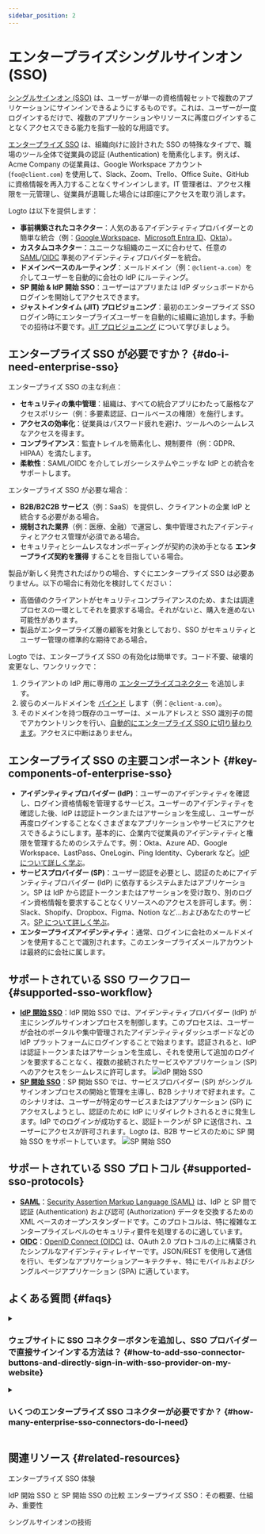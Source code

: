 ```yaml
---
sidebar_position: 2
---
```


# エンタープライズシングルサインオン (SSO)

[シングルサインオン (SSO)](https://auth.wiki/single-sign-on) は、ユーザーが単一の資格情報セットで複数のアプリケーションにサインインできるようにするものです。これは、ユーザーが一度ログインするだけで、複数のアプリケーションやリソースに再度ログインすることなくアクセスできる能力を指す一般的な用語です。

[エンタープライズ SSO](https://auth-wiki.logto.io/enterprise-sso) は、組織向けに設計された SSO の特殊なタイプで、職場のツール全体で従業員の認証 (Authentication) を簡素化します。例えば、Acme Company の従業員は、Google Workspace アカウント (`foo@client.com`) を使用して、Slack、Zoom、Trello、Office Suite、GitHub に資格情報を再入力することなくサインインします。IT 管理者は、アクセス権限を一元管理し、従業員が退職した場合には即座にアクセスを取り消します。

Logto は以下を提供します：

- **事前構築されたコネクター**：人気のあるアイデンティティプロバイダーとの簡単な統合（例：[Google Workspace](/integrations/google-workspace)、[Microsoft Entra ID](/integrations/entra-id-saml)、[Okta](/integrations/okta)）。
- **カスタムコネクター**：ユニークな組織のニーズに合わせて、任意の [SAML](/integrations/saml-sso)/[OIDC](/integrations/oidc-sso) 準拠のアイデンティティプロバイダーを統合。
- **ドメインベースのルーティング**：メールドメイン（例：`@client-a.com`）を介してユーザーを自動的に会社の IdP にルーティング。
- **SP 開始 & IdP 開始 SSO**：ユーザーはアプリまたは IdP ダッシュボードからログインを開始してアクセスできます。
- **ジャストインタイム (JIT) プロビジョニング**：最初のエンタープライズ SSO ログイン時にエンタープライズユーザーを自動的に組織に追加します。手動での招待は不要です。[JIT プロビジョニング](/organizations/just-in-time-provisioning#enterprise-sso-provisioning) について学びましょう。

## エンタープライズ SSO が必要ですか？ \{#do-i-need-enterprise-sso}

エンタープライズ SSO の主な利点：

- **セキュリティの集中管理**：組織は、すべての統合アプリにわたって厳格なアクセスポリシー（例：多要素認証、ロールベースの権限）を施行します。
- **アクセスの効率化**：従業員はパスワード疲れを避け、ツールへのシームレスなアクセスを得ます。
- **コンプライアンス**：監査トレイルを簡素化し、規制要件（例：GDPR、HIPAA）を満たします。
- **柔軟性**：SAML/OIDC を介してレガシーシステムやニッチな IdP との統合をサポートします。

エンタープライズ SSO が必要な場合：

- **B2B/B2C2B サービス**（例：SaaS）を提供し、クライアントの企業 IdP と統合する必要がある場合。
- **規制された業界**（例：医療、金融）で運営し、集中管理されたアイデンティティとアクセス管理が必須である場合。
- セキュリティとシームレスなオンボーディングが契約の決め手となる **エンタープライズ契約を獲得** することを目指している場合。

製品が新しく発売されたばかりの場合、すぐにエンタープライズ SSO は必要ありません。以下の場合に有効化を検討してください：

- 高価値のクライアントがセキュリティコンプライアンスのため、または調達プロセスの一環としてそれを要求する場合。それがないと、購入を進めない可能性があります。
- 製品がエンタープライズ層の顧客を対象としており、SSO がセキュリティとユーザー管理の標準的な期待である場合。

Logto では、エンタープライズ SSO の有効化は簡単です。コード不要、破壊的変更なし、ワンクリックで：

1. クライアントの IdP 用に専用の [エンタープライズコネクター](/connectors/enterprise-connectors) を追加します。
2. 彼らのメールドメインを [バインド](/end-user-flows/enterprise-sso/sp-initiated-sso#set-up-sp-initiated-sso) します（例：`@client-a.com`）。
3. そのドメインを持つ既存のユーザーは、メールアドレスと SSO 識別子の間でアカウントリンクを行い、[自動的にエンタープライズ SSO に切り替わります](/end-user-flows/enterprise-sso/enterprise-sso-identity#enterprise-sso-account-linking)。アクセスに中断はありません。

## エンタープライズ SSO の主要コンポーネント \{#key-components-of-enterprise-sso}

- **アイデンティティプロバイダー (IdP)**：ユーザーのアイデンティティを確認し、ログイン資格情報を管理するサービス。ユーザーのアイデンティティを確認した後、IdP は認証トークンまたはアサーションを生成し、ユーザーが再度ログインすることなくさまざまなアプリケーションやサービスにアクセスできるようにします。基本的に、企業内で従業員のアイデンティティと権限を管理するためのシステムです。例：Okta、Azure AD、Google Workspace、LastPass、OneLogin、Ping Identity、Cyberark など。[IdP について詳しく学ぶ](https://auth.wiki/identity-provider)。
- **サービスプロバイダー (SP)**：ユーザー認証を必要とし、認証のためにアイデンティティプロバイダー (IdP) に依存するシステムまたはアプリケーション。SP は IdP から認証トークンまたはアサーションを受け取り、別のログイン資格情報を要求することなくリソースへのアクセスを許可します。例：Slack、Shopify、Dropbox、Figma、Notion など…およびあなたのサービス。[SP について詳しく学ぶ](https://auth.wiki/service-provider)。
- **エンタープライズアイデンティティ**：通常、ログインに会社のメールドメインを使用することで識別されます。このエンタープライズメールアカウントは最終的に会社に属します。

## サポートされている SSO ワークフロー \{#supported-sso-workflow}

- [**IdP 開始 SSO**](/end-user-flows/enterprise-sso/idp-initiated-sso)：IdP 開始 SSO では、アイデンティティプロバイダー (IdP) が主にシングルサインオンプロセスを制御します。このプロセスは、ユーザーが会社のポータルや集中管理されたアイデンティティダッシュボードなどの IdP プラットフォームにログインすることで始まります。認証されると、IdP は認証トークンまたはアサーションを生成し、それを使用して追加のログインを要求することなく、複数の接続されたサービスやアプリケーション (SP) へのアクセスをシームレスに許可します。
  <img src="/img/assets/idp-initiated-sso.png" alt="IdP 開始 SSO" />
- [**SP 開始 SSO**](/end-user-flows/enterprise-sso/sp-initiated-sso)：SP 開始 SSO では、サービスプロバイダー (SP) がシングルサインオンプロセスの開始と管理を主導し、B2B シナリオで好まれます。このシナリオは、ユーザーが特定のサービスまたはアプリケーション (SP) にアクセスしようとし、認証のために IdP にリダイレクトされるときに発生します。IdP でのログインが成功すると、認証トークンが SP に送信され、ユーザーにアクセスが許可されます。Logto は、B2B サービスのために SP 開始 SSO をサポートしています。
  <img src="/img/assets/sp-initiated-sso.png" alt="SP 開始 SSO" />

## サポートされている SSO プロトコル \{#supported-sso-protocols}

- [**SAML**](/integrations/saml-sso)：[Security Assertion Markup Language (SAML)](https://auth.wiki/saml) は、IdP と SP 間で認証 (Authentication) および認可 (Authorization) データを交換するための XML ベースのオープンスタンダードです。このプロトコルは、特に複雑なエンタープライズレベルのセキュリティ要件を処理するのに適しています。
- [**OIDC**](/integrations/oidc-sso)：[OpenID Connect (OIDC)](https://auth.wiki/openid-connect) は、OAuth 2.0 プロトコルの上に構築されたシンプルなアイデンティティレイヤーです。JSON/REST を使用して通信を行い、モダンなアプリケーションアーキテクチャ、特にモバイルおよびシングルページアプリケーション (SPA) に適しています。

## よくある質問 \{#faqs}

<details>
  <summary>

### ウェブサイトに SSO コネクターボタンを追加し、SSO プロバイダーで直接サインインする方法は？ \{#how-to-add-sso-connector-buttons-and-directly-sign-in-with-sso-provider-on-my-website}

</summary>

Logto を使用すると、ウェブサイトにソーシャルログインボタンを追加し、デフォルトのサインインフォームを表示せずに SSO サインインプロセスを直接開始できます。詳細な手順については、[直接サインイン](/end-user-flows/authentication-parameters/direct-sign-in/) ガイドを確認してください。

</details>

<details>
  <summary>

### いくつのエンタープライズ SSO コネクターが必要ですか？ \{#how-many-enterprise-sso-connectors-do-i-need}

</summary>

各クライアントには、独立した設定、従業員管理、および権限制御を確保するためにユニークなコネクターが必要です。例えば：

- **クライアント A (Okta)**：「エンタープライズコネクター A」を使用して `@client-a.com` 用に Okta を使用。
- **クライアント B (Okta)**：別の「エンタープライズコネクター B」を使用して `@client-b.com` 用に Okta を使用。
- **クライアント C (Azure AD)**：「エンタープライズコネクター C」を使用して `@client-c.com` 用に Microsoft Azure AD を使用。

クライアントごとの設定なしで複数のクライアントアクセスが必要な場合は、[ソーシャルコネクター](/connectors/social-connectors)（例：Google、Facebook）を使用することを検討してください。これらはクライアント固有の IdP 設定を必要としません。

</details>

## 関連リソース \{#related-resources}

<Url href="https://www.youtube.com/watch?v=-mD8Sfab7sI&t=12s"> エンタープライズ SSO 体験</Url>

<Url href="https://blog.logto.io/idp-vs-sp-initiated-sso">
  IdP 開始 SSO と SP 開始 SSO の比較
</Url>

<Url href="https://blog.logto.io/enterprise-sso">
  エンタープライズ SSO：その概要、仕組み、重要性
</Url>

<Url href="https://blog.logto.io/single-sign-on">シングルサインオンの技術</Url>